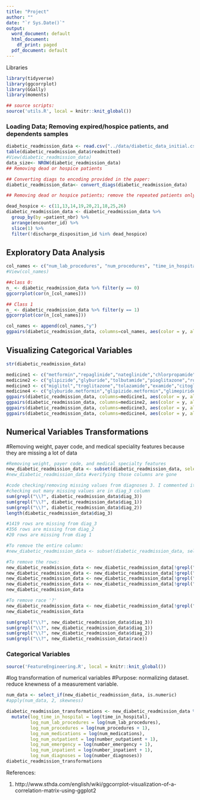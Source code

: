 ```yaml
---
title: "Project"
author: ""
date: "`r Sys.Date()`"
output:
  word_document: default
  html_document:
    df_print: paged
  pdf_document: default
---
```


Libraries
```r
library(tidyverse)
library(ggcorrplot)
library(GGally)
library(moments)

## source scripts:
source('utils.R', local = knitr::knit_global())
```
### Loading Data; Removing expired/hospice patients, and dependents samples
```r
diabetic_readmission_data <- read.csv("../data/diabetic_data_initial.csv")
table(diabetic_readmission_data$readmitted)
#View(diabetic_readmission_data)
data_size<- NROW(diabetic_readmission_data)
## Removing dead or hospice patients

## Converting diags to encoding provided in the paper:
diabetic_readmission_data<- convert_diags(diabetic_readmission_data)

## Removing dead or hospice patients; remove the repeated patients only (only keep the first encounter)

dead_hospice <- c(11,13,14,19,20,21,18,25,26)
diabetic_readmission_data <- diabetic_readmission_data %>%
  group_by(by =patient_nbr) %>%
  arrange(encounter_id) %>%
  slice(1) %>%
  filter(!discharge_disposition_id %in% dead_hospice)
```

## Exploratory Data Analysis
```r
col_names <- c("num_lab_procedures", "num_procedures", "time_in_hospital", "num_medications", "number_outpatient", "number_emergency", "number_inpatient", "number_diagnoses")
#View(col_names)

##class 0: 
n_ <- diabetic_readmission_data %>% filter(y == 0)
ggcorrplot(cor(n_[col_names]))
```

```r
## Class 1
n_ <- diabetic_readmission_data %>% filter(y == 1)
ggcorrplot(cor(n_[col_names]))
```

```r
col_names <- append(col_names,"y")
ggpairs(diabetic_readmission_data, columns=col_names, aes(color = y, alpha = 0.5))
```

## Visualizing Categorical Variables
```r
str(diabetic_readmission_data)
```

```r
medicine1 <- c("metformin","repaglinide","nateglinide","chlorpropamide","glimepiride","acetohexamide","y")
medicine2 <- c("glipizide","glyburide","tolbutamide","pioglitazone","rosiglitazone","acarbose","y")
medicine3 <- c("miglitol","troglitazone","tolazamide","examide","citoglipton","insulin","y")
medicine4 <- c("glyburide.metformin","glipizide.metformin","glimepiride.pioglitazone","metformin.rosiglitazone","metformin.pioglitazone","y")
ggpairs(diabetic_readmission_data, columns=medicine1, aes(color = y, alpha = 0.5))
ggpairs(diabetic_readmission_data, columns=medicine2, aes(color = y, alpha = 0.5))
ggpairs(diabetic_readmission_data, columns=medicine3, aes(color = y, alpha = 0.5))
ggpairs(diabetic_readmission_data, columns=medicine4, aes(color = y, alpha = 0.5))

```
## Numerical Variables Transformations
#Removing weight, payer code, and medical speciality features because they are missing a lot of data
```r
#Removing weight, payer code, and medical specialty features
new_diabetic_readmission_data <- subset(diabetic_readmission_data, select = -c(weight, payer_code, medical_specialty))
#new_diabetic_readmission_data #verifying those columns are gone

#code checking/removing missing values from diagnoses 3. I commented it out for now because I would like to discuss this with the group. 
#checking out many missing values are in diag_3 column 
sum(grepl("\\?", diabetic_readmission_data$diag_3))
sum(grepl("\\?", diabetic_readmission_data$diag_1))
sum(grepl("\\?", diabetic_readmission_data$diag_2))
length(diabetic_readmission_data$diag_3)

#1419 rows are missing from diag_3
#356 rows are missing from diag_2
#20 rows are missing from diag 1

#To remove the entire column: 
#new_diabetic_readmission_data <- subset(diabetic_readmission_data, select = -c(diag_3))

#To remove the rows:
new_diabetic_readmission_data <- new_diabetic_readmission_data[!grepl("\\?", new_diabetic_readmission_data$diag_3), ]
new_diabetic_readmission_data <- new_diabetic_readmission_data[!grepl("\\?", new_diabetic_readmission_data$diag_2), ]
new_diabetic_readmission_data <- new_diabetic_readmission_data[!grepl("\\?", new_diabetic_readmission_data$diag_1), ]
new_diabetic_readmission_data <- new_diabetic_readmission_data[!grepl("\\?", new_diabetic_readmission_data$race), ]
new_diabetic_readmission_data

#To remove race '?'
new_diabetic_readmission_data <- new_diabetic_readmission_data[!grepl("\\?", new_diabetic_readmission_data$race), ]
new_diabetic_readmission_data

sum(grepl("\\?", new_diabetic_readmission_data$diag_3))
sum(grepl("\\?", new_diabetic_readmission_data$diag_1))
sum(grepl("\\?", new_diabetic_readmission_data$diag_2))
sum(grepl("\\?", new_diabetic_readmission_data$race))
```
### Categorical Variables
```r
source('FeatureEngineering.R', local = knitr::knit_global())
```

#log transformation of numerical variables 
#Purpose: normalizing dataset. reduce knewness of a measurement variable.
```r
num_data <- select_if(new_diabetic_readmission_data, is.numeric)
#apply(num_data, 2, skewness)

diabetic_readmission_transformations <- new_diabetic_readmission_data %>%
  mutate(log_time_in_hospital = log(time_in_hospital),
         log_num_lab_procedures = log(num_lab_procedures),
         log_num_procedures = log(num_procedures + 1),
         log_num_medications = log(num_medications),
         log_num_outpatient = log(number_outpatient + 1),
         log_num_emergency = log(number_emergency + 1),
         log_num_inpatient = log(number_inpatient + 1),
         log_num_diagnoses = log(number_diagnoses))
diabetic_readmission_transformations
```
 
 
References: 

1. http://www.sthda.com/english/wiki/ggcorrplot-visualization-of-a-correlation-matrix-using-ggplot2